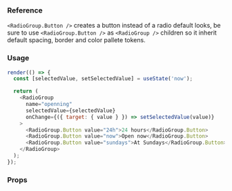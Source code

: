 ### Reference

`<RadioGroup.Button />` creates a button instead of a radio default looks, be sure to use `<RadioGroup.Button />` as `<RadioGroup />` children so it inherit default spacing, border and color pallete tokens.

### Usage

```javascript reactLive=true center=true state=true
render(() => {
  const [selectedValue, setSelectedValue] = useState('now');

  return (
    <RadioGroup
      name="openning"
      selectedValue={selectedValue}
      onChange={({ target: { value } }) => setSelectedValue(value)}
    >
      <RadioGroup.Button value="24h">24 hours</RadioGroup.Button>
      <RadioGroup.Button value="now">Open now</RadioGroup.Button>
      <RadioGroup.Button value="sundays">At Sundays</RadioGroup.Button>
    </RadioGroup>
  );
});
```

### Props

<PropsTable component="RadioGroup" platform="web" />
